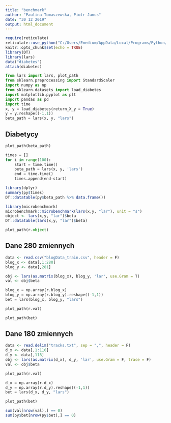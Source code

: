 ```yaml
---
title: "benchmark"
author: "Paulina Tomaszewska, Piotr Janus"
date: "30 12 2019"
output: html_document
---
```


```r
require(reticulate)
reticulate::use_python("C:/Users/Emedium/AppData/Local/Programs/Python/Python37/python.exe") 
knitr::opts_chunk$set(echo = TRUE)
library(DT)
library(lars)
data("diabetes")
attach(diabetes)
```


```python
from lars import lars, plot_path
from sklearn.preprocessing import StandardScaler
import numpy as np
from sklearn.datasets import load_diabetes
import matplotlib.pyplot as plt
import pandas as pd
import time
x, y = load_diabetes(return_X_y = True)
y = y.reshape((-1,1))
beta_path = lars(x, y, "lars")
```

## Diabetycy

```python
plot_path(beta_path)
```

```python
times = []
for i in range(100):
    start = time.time()
    beta_path = lars(x, y, 'lars') 
    end = time.time()
    times.append(end-start)

```

```r
library(dplyr)
summary(py$times)
DT::datatable(py$beta_path %>% data.frame())
```



```r
library(microbenchmark)
microbenchmark::microbenchmark(lars(x,y, "lar"), unit = "s")
object <- lars(x,y, "lar")$beta
DT::datatable(lars(x,y, "lar")$beta)
```

```python
plot_path(r.object)
```

## Dane 280 zmiennych 

```r
data <- read.csv("blogData_train.csv", header = F)
blog_x <- data[,1:280]
blog_y <- data[,281]

obj <- lars(as.matrix(blog_x), blog_y, 'lar', use.Gram = T)
val <- obj$beta
```


```python
blog_x = np.array(r.blog_x)
blog_y = np.array(r.blog_y).reshape((-1,1))
bet = lars(blog_x, blog_y, "lars")
```

```python
plot_path(r.val)
```

```python
plot_path(bet)
```

## Dane 180 zmiennych

```r
data <- read.delim("tracks.txt", sep = ",", header = F)
d_x <- data[,1:116]
d_y <- data[,118]
obj <- lars(as.matrix(d_x), d_y, 'lar', use.Gram = F, trace = F)
val <- obj$beta
```

```python
plot_path(r.val)
```

```python
d_x = np.array(r.d_x)
d_y = np.array(r.d_y).reshape((-1,1))
bet = lars(d_x, d_y, "lars")

```


```python
plot_path(bet)
```

```r
sum(val[nrow(val),] == 0)
sum(py$bet[nrow(py$bet),] == 0)
```
